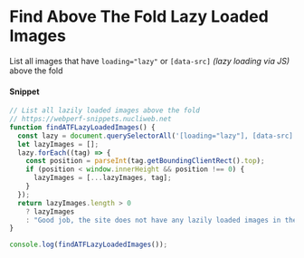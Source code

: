 # Find Above The Fold Lazy Loaded Images

List all images that have `loading="lazy"` or `[data-src]` _(lazy loading via JS)_ above the fold

#### Snippet

```js copy
// List all lazily loaded images above the fold
// https://webperf-snippets.nucliweb.net
function findATFLazyLoadedImages() {
  const lazy = document.querySelectorAll('[loading="lazy"], [data-src]');
  let lazyImages = [];
  lazy.forEach((tag) => {
    const position = parseInt(tag.getBoundingClientRect().top);
    if (position < window.innerHeight && position !== 0) {
      lazyImages = [...lazyImages, tag];
    }
  });
  return lazyImages.length > 0
    ? lazyImages
    : "Good job, the site does not have any lazily loaded images in the viewport.";
}

console.log(findATFLazyLoadedImages());
```
